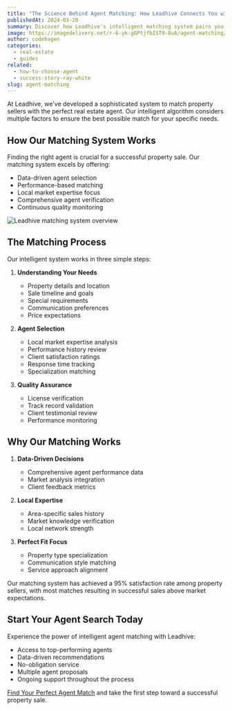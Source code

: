 ```yaml
---
title: "The Science Behind Agent Matching: How Leadhive Connects You with the Perfect Agent"
publishedAt: 2024-03-20
summary: Discover how Leadhive's intelligent matching system pairs you with the ideal real estate agent for your specific property and needs.
image: https://imagedelivery.net/r-6-yk-gGPtjfbIST9-8uA/agent-matching/public
author: codehagen
categories:
  - real-estate
  - guides
related:
  - how-to-choose-agent
  - success-story-ray-white
slug: agent-matching
---
```


At Leadhive, we've developed a sophisticated system to match property sellers with the perfect real estate agent. Our intelligent algorithm considers multiple factors to ensure the best possible match for your specific needs.

## How Our Matching System Works

Finding the right agent is crucial for a successful property sale. Our matching system excels by offering:

- Data-driven agent selection
- Performance-based matching
- Local market expertise focus
- Comprehensive agent verification
- Continuous quality monitoring

<Image
  alt="Leadhive matching system overview"
  src="https://imagedelivery.net/r-6-yk-gGPtjfbIST9-8uA/matching-process/public"
  width={1200}
  height={675}
/>

## The Matching Process

Our intelligent system works in three simple steps:

1. **Understanding Your Needs**
   - Property details and location
   - Sale timeline and goals
   - Special requirements
   - Communication preferences
   - Price expectations

2. **Agent Selection**
   - Local market expertise analysis
   - Performance history review
   - Client satisfaction ratings
   - Response time tracking
   - Specialization matching

3. **Quality Assurance**
   - License verification
   - Track record validation
   - Client testimonial review
   - Performance monitoring

<Quote
  author="David Thompson"
  authorSrc="https://randomuser.me/api/portraits/men/12.jpg"
  title="Property Seller"
  company="Brisbane"
  companySrc="https://imagedelivery.net/r-6-yk-gGPtjfbIST9-8uA/brisbane-icon/public"
  text="The agent Leadhive matched me with was perfect. They understood exactly what I needed and achieved a great result for my property."
/>

## Why Our Matching Works

1. **Data-Driven Decisions**
   - Comprehensive agent performance data
   - Market analysis integration
   - Client feedback metrics

2. **Local Expertise**
   - Area-specific sales history
   - Market knowledge verification
   - Local network strength

3. **Perfect Fit Focus**
   - Property type specialization
   - Communication style matching
   - Service approach alignment

<Note variant="success">
  Our matching system has achieved a 95% satisfaction rate among property sellers, with most matches resulting in successful sales above market expectations.
</Note>

## Start Your Agent Search Today

Experience the power of intelligent agent matching with Leadhive:

- Access to top-performing agents
- Data-driven recommendations
- No-obligation service
- Multiple agent proposals
- Ongoing support throughout the process

[Find Your Perfect Agent Match](/property) and take the first step toward a successful property sale. 